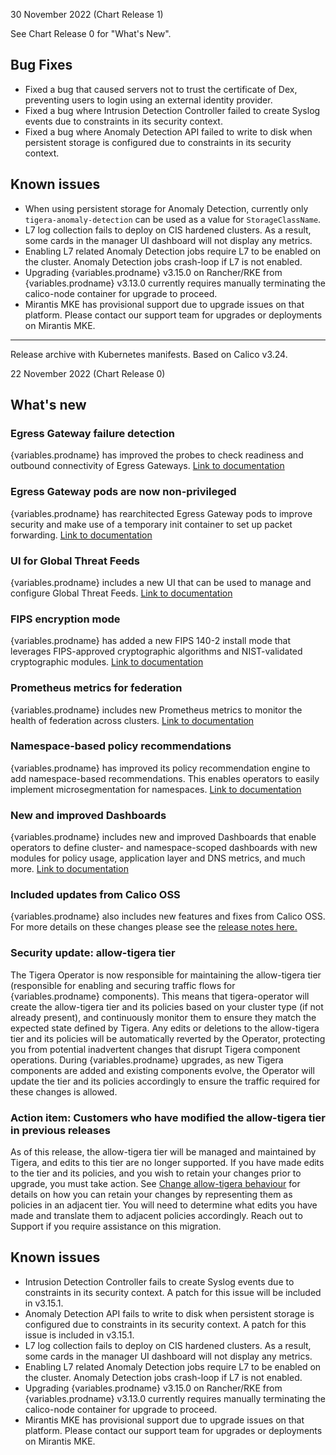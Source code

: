 
30 November 2022 (Chart Release 1)

See Chart Release 0 for "What's New".

## Bug Fixes

- Fixed a bug that caused servers not to trust the certificate of Dex, preventing users to login using an external identity provider.
- Fixed a bug where Intrusion Detection Controller failed to create Syslog events due to constraints in its security context.
- Fixed a bug where Anomaly Detection API failed to write to disk when persistent storage is configured due to constraints in its security context.

## Known issues

- When using persistent storage for Anomaly Detection, currently only `tigera-anomaly-detection` can be used as a value for `StorageClassName`.
- L7 log collection fails to deploy on CIS hardened clusters. As a result, some cards in the manager UI dashboard will not display any metrics.
- Enabling L7 related Anomaly Detection jobs require L7 to be enabled on the cluster. Anomaly Detection jobs crash-loop if L7 is not enabled.
- Upgrading {variables.prodname} v3.15.0 on Rancher/RKE from {variables.prodname} v3.13.0 currently requires manually terminating the calico-node container for upgrade to proceed.
- Mirantis MKE has provisional support due to upgrade issues on that platform. Please contact our support team for upgrades or deployments on Mirantis MKE.

---

<Link to={variables.downloadsurl + '/ee/archives/release-v3.15.0-v1.28.6.tgz'}>Release archive</Link> with Kubernetes manifests. Based on Calico v3.24.

22 November 2022 (Chart Release 0)

## What's new

### Egress Gateway failure detection

{variables.prodname} has improved the probes to check readiness and outbound connectivity of Egress Gateways. [Link to documentation](../../networking/egress/troubleshoot.mdx)

### Egress Gateway pods are now non-privileged

{variables.prodname} has rearchitected Egress Gateway pods to improve security and make use of a temporary init container to set up packet forwarding. [Link to documentation](../../networking/egress/egress-gateway-on-prem.mdx)

### UI for Global Threat Feeds

{variables.prodname} includes a new UI that can be used to manage and configure Global Threat Feeds. [Link to documentation](../../reference/resources/globalthreatfeed.mdx)

### FIPS encryption mode

{variables.prodname} has added a new FIPS 140-2 install mode that leverages FIPS-approved cryptographic algorithms and NIST-validated cryptographic modules.
[Link to documentation](../../operations/fips.mdx)

### Prometheus metrics for federation

{variables.prodname} includes new Prometheus metrics to monitor the health of federation across clusters. [Link to documentation](../../reference/component-resources/kube-controllers/prometheus.mdx)

### Namespace-based policy recommendations

{variables.prodname} has improved its policy recommendation engine to add namespace-based recommendations. This enables operators to easily implement microsegmentation for namespaces. [Link to documentation](../../network-policy/generate-policy-recommendation.mdx#policy-recommendations-when-and-why)

### New and improved Dashboards

{variables.prodname} includes new and improved Dashboards that enable operators to define cluster- and namespace-scoped dashboards with new modules for policy usage, application layer and DNS metrics, and much more. [Link to documentation](/visibility/get-started-cem)

### Included updates from Calico OSS

{variables.prodname} also includes new features and fixes from Calico OSS. For more details on these changes please see the [release notes here.](https://projectcalico.docs.tigera.io/archive/v3.24/release-notes)

### Security update: allow-tigera tier

The Tigera Operator is now responsible for maintaining the allow-tigera tier (responsible for enabling and securing traffic flows for {variables.prodname} components). This means that tigera-operator will create the allow-tigera tier and its policies based on your cluster type (if not already present), and continuously monitor them to ensure they match the expected state defined by Tigera.
Any edits or deletions to the allow-tigera tier and its policies will be automatically reverted by the Operator, protecting you from potential inadvertent changes that disrupt Tigera component operations.
During {variables.prodname} upgrades, as new Tigera components are added and existing components evolve, the Operator will update the tier and its policies accordingly to ensure the traffic required for these changes is allowed.

### Action item: Customers who have modified the allow-tigera tier in previous releases

As of this release, the allow-tigera tier will be managed and maintained by Tigera, and edits to this tier are no longer supported. If you have made edits to the tier and its policies, and you wish to retain your changes prior to upgrade, you must take action. See [Change allow-tigera behaviour](../../network-policy/policy-tiers/allow-tigera.mdx) for details on how you can retain your changes by representing them as policies in an adjacent tier. You will need to determine what edits you have made and translate them to adjacent policies accordingly. Reach out to Support if you require assistance on this migration.

## Known issues

- Intrusion Detection Controller fails to create Syslog events due to constraints in its security context. A patch for this issue will be included in v3.15.1.
- Anomaly Detection API fails to write to disk when persistent storage is configured due to constraints in its security context. A patch for this issue is included in v3.15.1.
- L7 log collection fails to deploy on CIS hardened clusters. As a result, some cards in the manager UI dashboard will not display any metrics.
- Enabling L7 related Anomaly Detection jobs require L7 to be enabled on the cluster. Anomaly Detection jobs crash-loop if L7 is not enabled.
- Upgrading {variables.prodname} v3.15.0 on Rancher/RKE from {variables.prodname} v3.13.0 currently requires manually terminating the calico-node container for upgrade to proceed.
- Mirantis MKE has provisional support due to upgrade issues on that platform. Please contact our support team for upgrades or deployments on Mirantis MKE.
